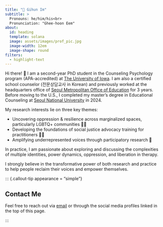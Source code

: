 ```yaml
---
title: "🦄 Gihun Im"
subtitle: >
  Pronouns: he/him/his<br>
  Pronunciation: "Ghee-hoon Eem"
about:
  id: heading
  template: solana
  image: assets/images/prof_pic.jpg
  image-width: 12em
  image-shape: round
filters:
  - highlight-text
---
```


::: {#heading}
:::

Hi there! 👋 I am a second-year PhD student in the Counseling Psychology program (APA-accredited) at [The University of Iowa](https://education.uiowa.edu/areas-study/counseling-and-mental-health/counseling-psychology). I am also a certified school counselor (전문상담교사 in Korean) and previously worked at the headquarters office of [Seoul Metropolitan Office of Education](https://english.sen.go.kr/english/index.do) for 3 years. Before moving to the U.S., I completed my master's degree in Educational Counseling at [Seoul National University](https://learning.snu.ac.kr) in 2024.

My research interests lie on three key themes:

-   Uncovering oppression & resilience across marginalized spaces, particularly LGBTQ+ communities 🏳️‍🌈
-   Developing the foundations of social justice advocacy training for practitioners 🧑‍🏫
-   Amplifying underrepresented voices through participatory research 📣

In practice, I am passionate about exploring and discussing the complexities of multiple identities, power dynamics, oppression, and liberation in therapy.

[I strongly believe in the transformative power of both research and practice to help people reclaim their voices and empower themselves.]{color="#FFD479"}

::: {.callout-tip appearance = "simple"}

## Contact Me

Feel free to reach out via [email](mailto:gihun.im@icloud.com) or through the social media profiles linked in the top of this page.

:::
